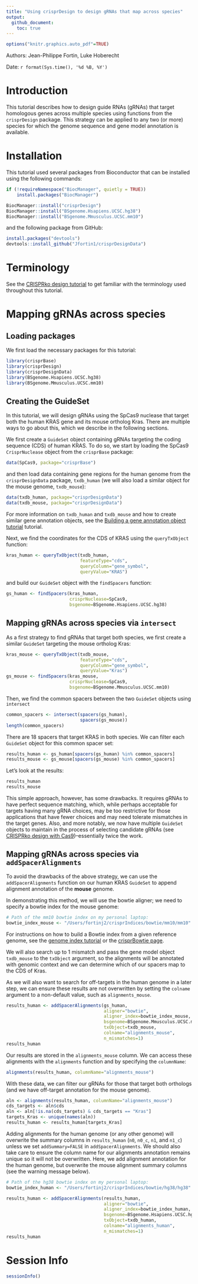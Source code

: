```yaml
---
title: "Using crisprDesign to design gRNAs that map across species"
output: 
  github_document:
    toc: true
---
```


```r
options("knitr.graphics.auto_pdf"=TRUE)
```

Authors: Jean-Philippe Fortin, Luke Hoberecht

Date: `r format(Sys.time(), '%d %B, %Y')`


# Introduction

This tutorial describes how to design guide RNAs (gRNAs) that target 
homologous genes across multiple species using functions from 
the `crisprDesign` package. This strategy can be applied to any 
two (or more) species for which the genome sequence and gene model
annotation is available.


# Installation

This tutorial used several packages from Bioconductor that can be
installed using the following commands:


```r
if (!requireNamespace("BiocManager", quietly = TRUE))
    install.packages("BiocManager")

BiocManager::install("crisprDesign")
BiocManager::install("BSgenome.Hsapiens.UCSC.hg38")
BiocManager::install("BSgenome.Mmusculus.UCSC.mm10")
```

and the following package from GitHub:

```r
install.packages("devtools")
devtools::install_github("Jfortin1/crisprDesignData")
```


# Terminology

See the [CRISPRko design tutorial](https://github.com/crisprVerse/Tutorials/tree/master/Design_CRISPRko_Cas9) to get familiar 
with the terminology used throughout this tutorial.


# Mapping gRNAs across species

## Loading packages

We first load the necessary packages for this tutorial:

```r
library(crisprBase)
library(crisprDesign)
library(crisprDesignData)
library(BSgenome.Hsapiens.UCSC.hg38)
library(BSgenome.Mmusculus.UCSC.mm10)
```


## Creating the GuideSet

In this tutorial, we will design gRNAs using the SpCas9 nuclease that
target both the human KRAS gene and its mouse ortholog Kras. There 
are multiple ways to go about this, which we describe in the following 
sections. 

We first create a `GuideSet` object containing gRNAs targeting the 
coding sequence (CDS) of human KRAS.
To do so, we start by loading the SpCas9 `CrisprNuclease` object from the `crisprBase` package:

```r
data(SpCas9, package="crisprBase")
```

and then load data containing gene regions for the human genome from the `crisprDesignData` package, `txdb_human` (we will also load a similar object for the mouse genome, `txdb_mouse`):

```r
data(txdb_human, package="crisprDesignData")
data(txdb_mouse, package="crisprDesignData")
```

For more information on `txdb_human` and `txdb_mouse` and how to create similar gene annotation objects, see the [Building a gene annotation object tutorial](https://github.com/crisprVerse/Tutorials/tree/master/Building_Gene_Annotation) tutorial.

Next, we find the coordinates for the CDS of KRAS using the `queryTxObject` function:

```r
kras_human <- queryTxObject(txdb_human,
                            featureType="cds",
                            queryColumn="gene_symbol",
                            queryValue="KRAS")
```

and build our `GuideSet` object with the `findSpacers` function:

```r
gs_human <- findSpacers(kras_human,
                        crisprNuclease=SpCas9,
                        bsgenome=BSgenome.Hsapiens.UCSC.hg38) 
```


## Mapping gRNAs across species via `intersect`

As a first strategy to find gRNAs that target both species, we first create a similar `GuideSet` targeting the mouse ortholog Kras:

```r
kras_mouse <- queryTxObject(txdb_mouse,
                            featureType="cds",
                            queryColumn="gene_symbol",
                            queryValue="Kras")
gs_mouse <- findSpacers(kras_mouse,
                        crisprNuclease=SpCas9,
                        bsgenome=BSgenome.Mmusculus.UCSC.mm10) 
```

Then, we find the common spacers between the two `GuideSet` objects 
using `intersect`

```r
common_spacers <- intersect(spacers(gs_human),
                            spacers(gs_mouse))
length(common_spacers)
```

There are 18 spacers that target KRAS in both species. We can filter each `GuideSet` object for this common spacer set:

```r
results_human <- gs_human[spacers(gs_human) %in% common_spacers]
results_mouse <- gs_mouse[spacers(gs_mouse) %in% common_spacers]
```

Let's look at the results:

```r
results_human
results_mouse
```

This simple approach, however, has some drawbacks. It requires gRNAs to have perfect sequence matching, which, while perhaps acceptable for targets having many gRNA choices, may be too restrictive for those applications that have fewer choices and may need tolerate mismatches in the target genes. Also, and more notably, we now have multiple `GuideSet` objects to maintain in the process of selecting candidate gRNAs (see [CRISPRko design with Cas9](https://github.com/crisprVerse/Tutorials/tree/master/Design_CRISPRko_Cas9))--essentially twice the work.


## Mapping gRNAs across species via `addSpacerAlignments`

To avoid the drawbacks of the above strategy, we can use the `addSpacerAlignments` function on our human KRAS `GuideSet` to append alignment annotation of the **mouse** genome.

In demonstrating this method, we will use the bowtie aligner; 
we need to specify a bowtie index for the mouse genome: 

```r
# Path of the mm10 bowtie index on my personal laptop:
bowtie_index_mouse <- "/Users/fortinj2/crisprIndices/bowtie/mm10/mm10"
```

For instructions on how to build a Bowtie index from a given reference genome, see the [genome index tutorial](https://github.com/crisprVerse/Tutorials/tree/master/Building_Genome_Indices) or the [crisprBowtie page](https://github.com/Jfortin1/crisprBowtie).

We will also search up to 1 mismatch and pass the gene model 
object `txdb_mouse` to the `txObject` argument, so the alignments will be annotated with genomic context and we can determine which of our spacers map to the CDS of Kras.

As we will also want to search for off-targets in the human genome in a later step, we can ensure these results are not overwritten by setting the `colname` argument to a non-default value, such as `alignments_mouse`.

```r
results_human <- addSpacerAlignments(gs_human,
                                     aligner="bowtie",
                                     aligner_index=bowtie_index_mouse,
                                     bsgenome=BSgenome.Mmusculus.UCSC.mm10,
                                     txObject=txdb_mouse,
                                     colname="alignments_mouse",
                                     n_mismatches=1)
results_human
```

Our results are stored in the `alignments_mouse` column. We can access these alignments with the `alignments` function and by specifying the `columnName`:

```r
alignments(results_human, columnName="alignments_mouse")
```

With these data, we can filter our gRNAs for those that target
both orthologs (and we have off-target annotation for the mouse genome).

```r
aln <- alignments(results_human, columnName="alignments_mouse")
cds_targets <- aln$cds
aln <- aln[!is.na(cds_targets) & cds_targets == "Kras"]
targets_Kras <- unique(names(aln))
results_human <- results_human[targets_Kras]
```

Adding alignments for the human genome (or any other genome) will overwrite the summary columns in `results_human` (`n0`, `n0_c`, `n1`, and `n1_c`) 
unless we set `addSummary=FALSE` in `addSpacerAlignments`. We should 
also take care to ensure the column name for our alignments annotation remains unique so it will not be overwritten. Here, we add alignment annotation for the human genome, but overwrite the mouse alignment summary columns (see the warning message below).

```r
# Path of the hg38 bowtie index on my personal laptop:
bowtie_index_human <- "/Users/fortinj2/crisprIndices/bowtie/hg38/hg38"

results_human <- addSpacerAlignments(results_human,
                                     aligner="bowtie",
                                     aligner_index=bowtie_index_human,
                                     bsgenome=BSgenome.Hsapiens.UCSC.hg38,
                                     txObject=txdb_human,
                                     colname="alignments_human",
                                     n_mismatches=1)
results_human
```



# Session Info

```r
sessionInfo()
```



